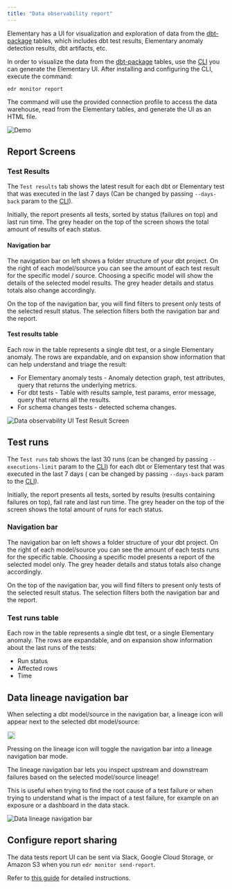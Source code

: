 ```yaml
---
title: "Data observability report"
---
```


Elementary has a UI for visualization and exploration of data from
the [dbt-package](/general/contributions#contributing-to-the-dbt-package) tables, which includes dbt
test results, Elementary anomaly detection results, dbt artifacts, etc.

In order to visualize the data from
the [dbt-package](/general/contributions#contributing-to-the-dbt-package) tables, use
the [CLI](/understand-elementary/cli-install) you can generate the Elementary UI.
After installing and configuring the CLI, execute the command:

```shell
edr monitor report
```

The command will use the provided connection profile to access the data warehouse, read from the Elementary tables, and
generate the UI as an HTML file.

<img
  src="https://raw.githubusercontent.com/elementary-data/elementary/master/static/report_ui.gif"
  alt="Demo"
/>

## Report Screens

### Test Results

The `Test results` tab shows the latest result for each dbt or Elementary test that was executed in the last 7 days (Can
be changed by passing `--days-back` param to the [CLI](/understand-elementary/cli-commands)).

Initially, the report presents all tests, sorted by status (failures on top) and last run time. The grey header on the
top of the screen shows the total amount of results of each status.

#### Navigation bar

The navigation bar on left shows a folder structure of your dbt project. On the right of each model/source you can see
the amount of each test result for the specific model / source. Choosing a specific model will show the details of the
selected model results. The grey header details and status totals also change accordingly.

On the top of the navigation bar, you will find filters to present only tests of the selected result status. The
selection filters both the navigation bar and the report.

#### Test results table

Each row in the table represents a single dbt test, or a single Elementary anomaly.
The rows are expandable, and on expansion show information that can help understand and triage the result:

- For Elementary anomaly tests - Anomaly detection graph, test attributes, query that returns the underlying metrics.
- For dbt tests - Table with results sample, test params, error message, query that returns all the results.
- For schema changes tests - detected schema changes.

<img
  src="https://res.cloudinary.com/mintlify/image/upload/v1659304887/elementary/data-observability-ui-test-results-screen_vgk121.gif"
  alt="Data observability UI Test Result Screen"
/>

## Test runs

The `Test runs` tab shows the last 30 runs (can be changed by passing `--executions-limit` param to
the [CLI](/understand-elementary/cli-commands#cli-advanced-options)) for each dbt or Elementary test that was executed in the last 7 days (
can be changed by passing `--days-back` param to the [CLI](/understand-elementary/cli-commands#cli-advanced-options)).

Initially, the report presents all tests, sorted by results (results containing failures on top), fail rate and last run
time. The grey header on the top of the screen shows the total amount of runs for each status.

### Navigation bar

The navigation bar on left shows a folder structure of your dbt project. On the right of each model/source you can see
the amount of each tests runs for the specific table. Choosing a specific model presents a report of the selected model
only. The grey header details and status totals also change accordingly.

On the top of the navigation bar, you will find filters to present only tests of the selected result status. The
selection filters both the navigation bar and the report.

### Test runs table

Each row in the table represents a single dbt test, or a single Elementary anomaly.
The rows are expandable, and on expansion show information about the last runs of the tests:

- Run status
- Affected rows
- Time

## Data lineage navigation bar

<div className="inline">

When selecting a dbt model/source in the navigation bar, a lineage icon will appear next to the
selected dbt model/source:

<img className="m-0 float-right" src="/pics/lineage_icon.png" width="18" />

</div>

Pressing on the lineage icon will toggle the navigation bar into a lineage navigation bar mode.

The lineage navigation bar lets you inspect upstream and downstream failures based on the selected model/source lineage!

This is useful when trying to find the root cause of a test failure or when trying to understand what is the impact of a
test failure, for example on an exposure or a dashboard in the data stack.

<img
  src="/pics/elementary-data-lineage-gif.gif"
  alt="Data lineage navigation bar"
/>

## Configure report sharing

The data tests report UI can be sent via Slack, Google Cloud Storage, or Amazon S3 when you
run `edr monitor send-report`.

Refer to [this guide](/quickstart/share-report-ui) for detailed instructions.
